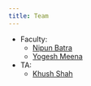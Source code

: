 ```yaml
---
title: Team
---
```


* Faculty:
    + [Nipun Batra](https://nipunbatra.github.io/)
    + [Yogesh Meena](http://yogeshmeena.com/)

* TA:
    + [Khush Shah](https://khush24shah.github.io/)